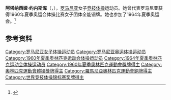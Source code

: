 {{NoteTA|G1=Sports}}
'''阿塔纳西娅·约内斯库'''（{{lang-ro|Atanasia Ionescu}}，{{bd|1935年|3月19日|1990年|}}），[[罗马尼亚|罗马尼亚]]女子[[竞技体操|竞技体操]]运动员。她曾代表罗马尼亚获得1960年夏季奥运会体操比赛女子团体全能铜牌。她也参加了1964年夏季奥运会。<ref>{{Cite web|title=Atanasia IONESCU-ALBU|url=https://www.olympic.org/atanasia-ionescu-albu|accessdate=2021-04-02|work=International Olympic Committee|archive-date=2016-10-08|archive-url=https://web.archive.org/web/20161008121620/https://www.olympic.org/atanasia-ionescu-albu|dead-url=no}}</ref>

== 参考资料 ==
{{reflist}}

{{Authority control}}
{{DEFAULTSORT:Ionescu, Atanasia}}
[[Category:罗马尼亚女子体操运动员|Category:罗马尼亚女子体操运动员]]
[[Category:罗马尼亚奥运体操运动员|Category:罗马尼亚奥运体操运动员]]
[[Category:1960年夏季奥林匹克运动会体操运动员|Category:1960年夏季奥林匹克运动会体操运动员]]
[[Category:1964年夏季奥林匹克运动会体操运动员|Category:1964年夏季奥林匹克运动会体操运动员]]
[[Category:1960年夏季奧林匹克運動會獎牌得主|Category:1960年夏季奧林匹克運動會獎牌得主]]
[[Category:奧林匹克運動會體操獎牌得主|Category:奧林匹克運動會體操獎牌得主]]
[[Category:羅馬尼亞奧林匹克運動會銅牌得主|Category:羅馬尼亞奧林匹克運動會銅牌得主]]
[[Category:世界竞技体操锦标赛奖牌得主|Category:世界竞技体操锦标赛奖牌得主]]